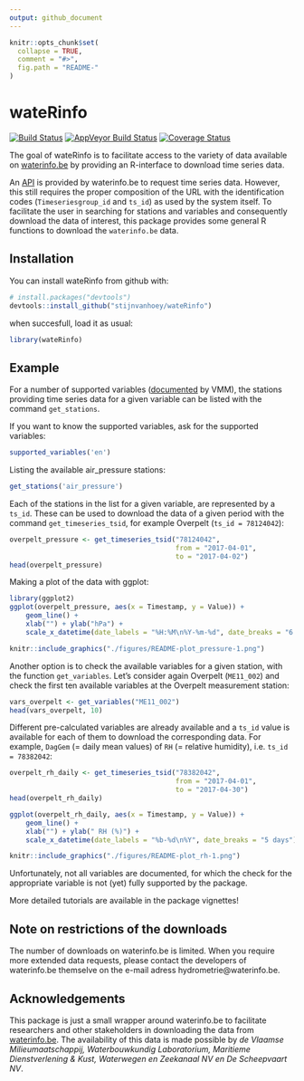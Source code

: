 ```yaml
---
output: github_document
---
```


<!-- README.md is generated from README.Rmd. Please edit that file -->

```r
knitr::opts_chunk$set(
  collapse = TRUE,
  comment = "#>",
  fig.path = "README-"
)
```

# wateRinfo

[![Build Status](https://travis-ci.org/stijnvanhoey/wateRinfo.svg?branch=addci)](https://travis-ci.org/stijnvanhoey/wateRinfo)
[![AppVeyor Build Status](https://ci.appveyor.com/api/projects/status/github/stijnvanhoey/wateRinfo?branch=master&svg=true)](https://ci.appveyor.com/project/stijnvanhoey/wateRinfo)
[![Coverage Status](https://img.shields.io/coveralls/stijnvanhoey/wateRinfo.svg)](https://coveralls.io/r/stijnvanhoey/wateRinfo?branch=master)

The goal of wateRinfo is to facilitate access to the variety of data available on [waterinfo.be](https://www.waterinfo.be/)  by providing an R-interface to download time series data. 

An [API](https://www.waterinfo.be/download/9f5ee0c9-dafa-46de-958b-7cac46eb8c23?dl=0) is provided by waterinfo.be to request time series data. However, this still requires the proper composition of the URL with the identification codes (`Timeseriesgroup_id`  and `ts_id`) as used by the system itself. To facilitate the user in searching for stations and variables and consequently download the data of interest, this package provides some general R functions to download the `waterinfo.be` data.

## Installation

You can install wateRinfo from github with:

```r
# install.packages("devtools")
devtools::install_github("stijnvanhoey/wateRinfo")
```

when succesfull, load it as usual:

```R
library(wateRinfo)
```

## Example

For a number of supported variables ([documented](https://www.waterinfo.be/download/9f5ee0c9-dafa-46de-958b-7cac46eb8c23?dl=0) by VMM), the stations providing time series data for a given variable can be listed with the command `get_stations`.

If you want to know the supported variables, ask for the supported variables:

```r
supported_variables('en')
```

Listing the available air_pressure stations:

```r
get_stations('air_pressure')
```

Each of the stations in the list for a given variable, are represented by a `ts_id`. These can be used to download the data of a given period with the command `get_timeseries_tsid`, for example Overpelt (`ts_id = 78124042`):

```r
overpelt_pressure <- get_timeseries_tsid("78124042", 
                                         from = "2017-04-01", 
                                         to = "2017-04-02")
head(overpelt_pressure)
```

Making a plot of the data with ggplot:

```r
library(ggplot2)
ggplot(overpelt_pressure, aes(x = Timestamp, y = Value)) + 
    geom_line() + 
    xlab("") + ylab("hPa") + 
    scale_x_datetime(date_labels = "%H:%M\n%Y-%m-%d", date_breaks = "6 hours")
```
```r
knitr::include_graphics("./figures/README-plot_pressure-1.png")
```


Another option is to check the available variables for a given station, with the function `get_variables`. Let's consider again Overpelt (`ME11_002`) and check the first ten available variables at the Overpelt measurement station:

```r
vars_overpelt <- get_variables("ME11_002")
head(vars_overpelt, 10)
```

Different pre-calculated variables are already available and a `ts_id` value is available for each of them to download the corresponding data. For example, `DagGem` (= daily mean values) of `RH` (= relative humidity), i.e. `ts_id = 78382042`:

```r
overpelt_rh_daily <- get_timeseries_tsid("78382042", 
                                         from = "2017-04-01", 
                                         to = "2017-04-30")
head(overpelt_rh_daily)
```

```r
ggplot(overpelt_rh_daily, aes(x = Timestamp, y = Value)) + 
    geom_line() + 
    xlab("") + ylab(" RH (%)") + 
    scale_x_datetime(date_labels = "%b-%d\n%Y", date_breaks = "5 days")
```
```r
knitr::include_graphics("./figures/README-plot_rh-1.png")
```


Unfortunately, not all variables are documented, for which the check for the appropriate variable is not (yet) fully supported by the package.

More detailed tutorials are available in the package vignettes!

## Note on restrictions of the downloads

The number of downloads on waterinfo.be is limited. When you require more extended data requests, please contact the developers of waterinfo.be themselve on the e-mail adress hydrometrie@waterinfo.be.

## Acknowledgements

This package is just a small wrapper around waterinfo.be to facilitate researchers and other stakeholders in downloading the data from  [waterinfo.be](http://www.waterinfo.be). The availability of this data is made possible by *de Vlaamse Milieumaatschappij, Waterbouwkundig Laboratorium, Maritieme Dienstverlening & Kust, Waterwegen en Zeekanaal NV en De Scheepvaart NV*.

